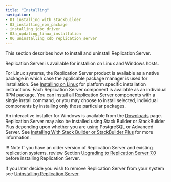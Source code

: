 ```yaml
---
title: "Installing"
navigation:
- 01_installing_with_stackbuilder
- 03_installing_rpm_package
- installing_jdbc_driver
- 03a_updating_linux_installation
- 06_uninstalling_xdb_replication_server
---
```


<div id="installation" class="registered_link"></div>

This section describes how to install and uninstall Replication Server.

Replication Server is available for installion on Linux and Windows hosts.  

For Linux systems, the Replication Server product is available as a native package in which case the applicable package manager is used for installation. See [Installing on Linux](03_installing_rpm_package) for platform specific installation instructions. Each Replication Server component is available as an individual RPM package. You can install all Replication Server components with a single install command, or you may choose to install selected, individual components by installing only those particular packages.

An interactive installer for Windows is available from the [Downloads](https://www.enterprisedb.com/software-downloads-postgres#replication-server) page. Replication Server may also be installed using Stack Builder or StackBuilder Plus depending upon whether you are using PostgreSQL or Advanced Server. See [Installing With Stack Builder or StackBuilder Plus](01_installing_with_stackbuilder) for more information.

!!! Note
    If you have an older version of Replication Server and existing replication systems, review Section [Upgrading to Replication Server 7.0](../10_appendix/02_upgrading_to_xdb6_2/#upgrading_to_xdb6_2) before installing Replication Server.

If you later decide you wish to remove Replication Server from your system see [Uninstalling Replication Server](06_uninstalling_xdb_replication_server).


